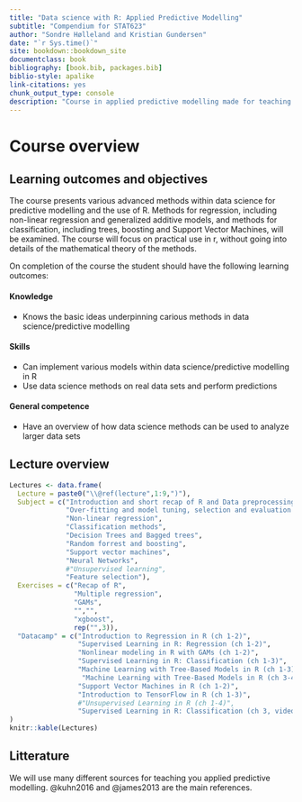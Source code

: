 ```yaml
--- 
title: "Data science with R: Applied Predictive Modelling"
subtitle: "Compendium for STAT623"
author: "Sondre Hølleland and Kristian Gundersen"
date: "`r Sys.time()`"
site: bookdown::bookdown_site
documentclass: book
bibliography: [book.bib, packages.bib]
biblio-style: apalike
link-citations: yes
chunk_output_type: console
description: "Course in applied predictive modelling made for teaching STAT623 at University of Bergen"
---
```


# Course overview {-}

## Learning outcomes and objectives{-}
The course presents various advanced methods within data science for predictive modelling and the use of R. Methods for regression, including non-linear regression and generalized additive models, and methods for classification, including trees, boosting and Support Vector Machines, will be examined. The course will focus on practical use in r, without going into details of the mathematical theory of the methods. 

On completion of the course the student should have the following learning outcomes:

####  Knowledge{-}

- Knows the basic ideas underpinning carious methods in data science/predictive modelling

#### Skills{-}

- Can implement various models within data science/predictive modelling in R
- Use data science methods on real data sets and perform predictions

#### General competence{-}

- Have an overview of how data science methods can be used to analyze larger data sets

## Lecture overview {-}

```r
Lectures <- data.frame(
  Lecture = paste0("\\@ref(lecture",1:9,")"),
  Subject = c("Introduction and short recap of R and Data preprocessing",
              "Over-fitting and model tuning, selection and evaluation and multiple regression",
              "Non-linear regression",
              "Classification methods",
              "Decision Trees and Bagged trees",
              "Random forrest and boosting",
              "Support vector machines",
              "Neural Networks",
              #"Unsupervised learning",
              "Feature selection"),
  Exercises = c("Recap of R",
                "Multiple regression",
                "GAMs",
                "","",
                "xgboost", 
                rep("",3)),
  "Datacamp" = c("Introduction to Regression in R (ch 1-2)",
                 "Supervised Learning in R: Regression (ch 1-2)",
                 "Nonlinear modeling in R with GAMs (ch 1-2)",
                 "Supervised Learning in R: Classification (ch 1-3)",
                 "Machine Learning with Tree-Based Models in R (ch 1-3)",
                  "Machine Learning with Tree-Based Models in R (ch 3-4)",
                 "Support Vector Machines in R (ch 1-2)",
                 "Introduction to TensorFlow in R (ch 1-3)",
                 #"Unsupervised Learning in R (ch 1-4)",
                 "Supervised Learning in R: Classification (ch 3, video on automatic feature selection")
)
knitr::kable(Lectures)
```

## Litterature {-}

We will use many different sources for teaching you applied predictive modelling. @kuhn2016 and @james2013 are the main references. 


